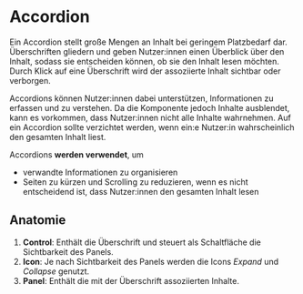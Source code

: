 
# Accordion

Ein Accordion stellt große Mengen an Inhalt bei geringem Platzbedarf dar. Überschriften gliedern und geben Nutzer:innen einen Überblick über den Inhalt, sodass sie entscheiden können, ob sie den Inhalt lesen möchten. Durch Klick auf eine Überschrift wird der assoziierte Inhalt sichtbar oder verborgen.

Accordions können Nutzer:innen dabei unterstützen, Informationen zu erfassen und zu verstehen. Da die Komponente jedoch Inhalte ausblendet, kann es vorkommen, dass Nutzer:innen nicht alle Inhalte wahrnehmen. Auf ein Accordion sollte verzichtet werden, wenn ein:e Nutzer:in wahrscheinlich den gesamten Inhalt liest.

Accordions **werden verwendet**, um

- verwandte Informationen zu organisieren
- Seiten zu kürzen und Scrolling zu reduzieren, wenn es nicht entscheidend ist, dass Nutzer:innen den gesamten Inhalt lesen

<Canvas>
  <Story id="components-content-accordion--default" />
</Canvas>

## Anatomie

<!-- Optional: schematische Darstellung -->

1. **Control**: Enthält die Überschrift und steuert als Schaltfläche die Sichtbarkeit des Panels.
2. **Icon**: Je nach Sichtbarkeit des Panels werden die Icons _Expand_ und _Collapse_ genutzt.
3. **Panel**: Enthält die mit der Überschrift assoziierten Inhalte.

<!--
## Platzierung

Hier kann beschrieben werden, wie ein Accordion in verschiedenen Kontexten platziert wird.
-->

<!--
## Inhalt

Hier können Regeln für die Inhalte von Accordions definiert werden, z.B. Wording von Überschriften.
-->
